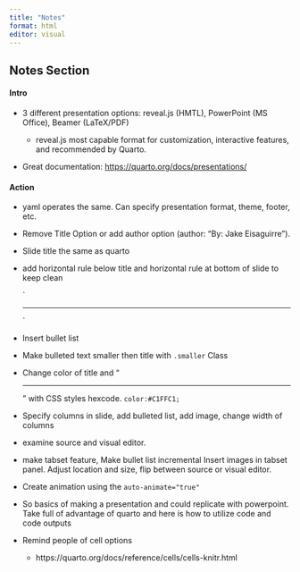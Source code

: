 ```yaml
---
title: "Notes"
format: html
editor: visual
---
```


## Notes Section

#### Intro

-   3 different presentation options: reveal.js (HMTL), PowerPoint (MS Office), Beamer (LaTeX/PDF)

    -   reveal.js most capable format for customization, interactive features, and recommended by Quarto.

-   Great documentation: <https://quarto.org/docs/presentations/>

#### Action

-   yaml operates the same. Can specify presentation format, theme, footer, etc.

-   Remove Title Option or add author option (author: "By: Jake Eisaguirre").

-   Slide title the same as quarto

-   add horizontal rule below title and horizontal rule at bottom of slide to keep clean

    \`<hr>\`

-   Insert bullet list

-   Make bulleted text smaller then title with `.smaller` Class

-   Change color of title and "<hr>" with CSS styles hexcode. `color:#C1FFC1;`

-   Specify columns in slide, add bulleted list, add image, change width of columns

-   examine source and visual editor.

-    make tabset feature, Make bullet list incremental Insert images in tabset panel. Adjust location and size, flip between source or visual editor.

-   Create animation using the `auto-animate="true"`

-   So basics of making a presentation and could replicate with powerpoint. Take full of advantage of quarto and here is how to utilize code and code outputs

-   Remind people of cell options

    -   https://quarto.org/docs/reference/cells/cells-knitr.html

#### 
